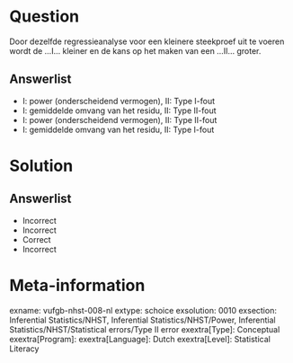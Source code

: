 Question
========

Door dezelfde regressieanalyse voor een kleinere steekproef uit te voeren wordt de ...I...  kleiner en de kans op het maken van een ...II... groter.
  
Answerlist
----------
* I: power (onderscheidend vermogen),  II: Type I-fout
* I: gemiddelde omvang van het residu,  II: Type II-fout
* I: power (onderscheidend vermogen),  II: Type II-fout 
* I: gemiddelde omvang van het residu,  II: Type I-fout

Solution
========

Answerlist
----------
* Incorrect
* Incorrect
* Correct
* Incorrect

Meta-information
================
exname: vufgb-nhst-008-nl
extype: schoice
exsolution: 0010
exsection: Inferential Statistics/NHST, Inferential Statistics/NHST/Power, Inferential Statistics/NHST/Statistical errors/Type II error
exextra[Type]: Conceptual
exextra[Program]: 
exextra[Language]: Dutch
exextra[Level]: Statistical Literacy
